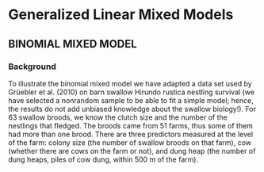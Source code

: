 # Generalized Linear Mixed Models {#glmm}


## BINOMIAL MIXED MODEL

### Background
To illustrate the binomial mixed model we have adapted a data set used by Grüebler et al. (2010) on barn swallow Hirundo rustica nestling survival (we have selected a nonrandom sample to be able to fit a simple model; hence, the results do not add unbiased knowledge about the swallow biology!). For 63 swallow broods, we know the clutch size and the number of the nestlings that fledged. The broods came from 51 farms, thus some of them had more than one brood. There are three predictors measured at the level of the farm: colony size (the number of swallow broods on that farm), cow (whether there are cows on the farm or not), and dung heap (the number of dung heaps, piles of cow dung, within 500 m of the farm).

